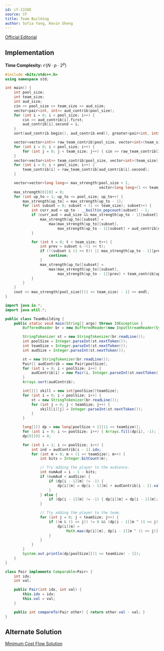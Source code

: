 ```yaml
---
id: cf-1316E
source: CF
title: Team Building
author: Sofia Yang, Kevin Sheng
---
```


[Official Editorial](https://codeforces.com/blog/entry/74493)

## Implementation

**Time Complexity:** $\mathcal{O}(N\cdot p\cdot 2^p)$

<LanguageSection>
<CPPSection>

```cpp
#include <bits/stdc++.h>
using namespace std;

int main() {
	int pool_size;
	int team_size;
	int aud_size;
	cin >> pool_size >> team_size >> aud_size;
	vector<pair<int, int>> aud_contrib(pool_size);
	for (int i = 0; i < pool_size; i++) {
		cin >> aud_contrib[i].first;
		aud_contrib[i].second = i;
	}
	sort(aud_contrib.begin(), aud_contrib.end(), greater<pair<int, int>>());

	vector<vector<int>> raw_team_contrib(pool_size, vector<int>(team_size));
	for (int i = 0; i < pool_size; i++) {
		for (int j = 0; j < team_size; j++) { cin >> raw_team_contrib[i][j]; }
	}
	vector<vector<int>> team_contrib(pool_size, vector<int>(team_size));
	for (int i = 0; i < pool_size; i++) {
		team_contrib[i] = raw_team_contrib[aud_contrib[i].second];
	}

	vector<vector<long long>> max_strength(pool_size + 1,
	                                       vector<long long>(1 << team_size, -1));
	max_strength[0][0] = 0;
	for (int up_to = 1; up_to <= pool_size; up_to++) {
		max_strength[up_to] = max_strength[up_to - 1];
		for (int subset = 0; subset < (1 << team_size); subset++) {
			int curr_aud = up_to - __builtin_popcount(subset) - 1;
			if (curr_aud < aud_size && max_strength[up_to - 1][subset] != -1) {
				max_strength[up_to][subset] =
				    max(max_strength[up_to][subset],
				        max_strength[up_to - 1][subset] + aud_contrib[up_to - 1].first);
			}

			for (int t = 0; t < team_size; t++) {
				int prev = subset & ~(1 << t);
				if (!(subset & (1 << t)) || max_strength[up_to - 1][prev] == -1) {
					continue;
				}
				max_strength[up_to][subset] =
				    max(max_strength[up_to][subset],
				        max_strength[up_to - 1][prev] + team_contrib[up_to - 1][t]);
			}
		}
	}
	cout << max_strength[pool_size][(1 << team_size) - 1] << endl;
}
```

</CPPSection>

<JavaSection>

```java
import java.io.*;
import java.util.*;

public class TeamBuilding {
	public static void main(String[] args) throws IOException {
		BufferedReader br = new BufferedReader(new InputStreamReader(System.in));

		StringTokenizer st = new StringTokenizer(br.readLine());
		int poolSize = Integer.parseInt(st.nextToken());
		int teamSize = Integer.parseInt(st.nextToken());
		int audSize = Integer.parseInt(st.nextToken());

		st = new StringTokenizer(br.readLine());
		Pair[] audContrib = new Pair[poolSize];
		for (int i = 0; i < poolSize; i++) {
			audContrib[i] = new Pair(i, Integer.parseInt(st.nextToken()));
		}
		Arrays.sort(audContrib);

		int[][] skill = new int[poolSize][teamSize];
		for (int i = 0; i < poolSize; i++) {
			st = new StringTokenizer(br.readLine());
			for (int j = 0; j < teamSize; j++) {
				skill[i][j] = Integer.parseInt(st.nextToken());
			}
		}

		long[][] dp = new long[poolSize + 1][(1 << teamSize)];
		for (int i = 0; i <= poolSize; i++) { Arrays.fill(dp[i], -1); }
		dp[0][0] = 0;

		for (int i = 1; i <= poolSize; i++) {
			int ind = audContrib[i - 1].idx;
			for (int m = 0; m < (1 << teamSize); m++) {
				int bits = Integer.bitCount(m);

				// Try adding the player to the audience.
				int numAud = i - 1 - bits;
				if (numAud < audSize) {
					if (dp[i - 1][m] != -1) {
						dp[i][m] = dp[i - 1][m] + audContrib[i - 1].val;
					}
				} else {
					if (dp[i - 1][m] != -1) { dp[i][m] = dp[i - 1][m]; }
				}

				// Try adding the player to the team.
				for (int j = 0; j < teamSize; j++) {
					if ((m & (1 << j)) != 0 && (dp[i - 1][m ^ (1 << j)]) != -1) {
						dp[i][m] =
						    Math.max(dp[i][m], dp[i - 1][m ^ (1 << j)] + skill[ind][j]);
					}
				}
			}
		}
		System.out.println(dp[poolSize][(1 << teamSize) - 1]);
	}
}

class Pair implements Comparable<Pair> {
	int idx;
	int val;

	public Pair(int idx, int val) {
		this.idx = idx;
		this.val = val;
	}

	public int compareTo(Pair other) { return other.val - val; }
}
```

</JavaSection>
</LanguageSection>

## Alternate Solution

[Minimum Cost Flow Solution](https://codeforces.com/blog/entry/74493?#comment-586020)
